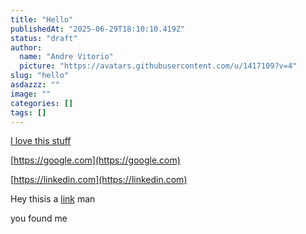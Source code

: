 ```yaml
---
title: "Hello"
publishedAt: "2025-06-29T18:10:10.419Z"
status: "draft"
author:
  name: "Andre Vitorio"
  picture: "https://avatars.githubusercontent.com/u/1417109?v=4"
slug: "hello"
asdazzz: ""
image: ""
categories: []
tags: []
---
```


[I love this stuff](https://iloveyou.com)

[https://google.com](https://google.com)

[https://linkedin.com](https://linkedin.com)

Hey thisis a [link](https://xlin.com) man

you found me
